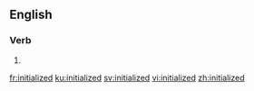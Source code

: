 ==English==

===Verb===
{{head|en|verb form}}

# {{en-past of|initialize}}

[[fr:initialized]]
[[ku:initialized]]
[[sv:initialized]]
[[vi:initialized]]
[[zh:initialized]]